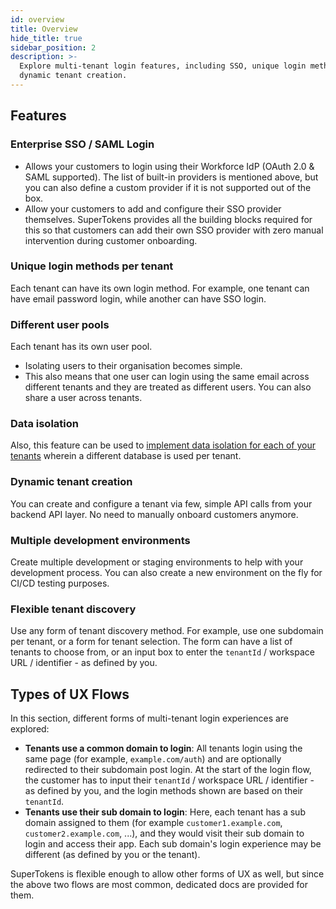 ```yaml
---
id: overview
title: Overview
hide_title: true
sidebar_position: 2
description: >-
  Explore multi-tenant login features, including SSO, unique login methods, and
  dynamic tenant creation.
---
```


## Features

### Enterprise SSO / SAML Login
- Allows your customers to login using their Workforce IdP (OAuth 2.0 & SAML supported). The list of built-in providers is mentioned above, but you can also define a custom provider if it is not supported out of the box.
- Allow your customers to add and configure their SSO provider themselves. SuperTokens provides all the building blocks required for this so that customers can add their own SSO provider with zero manual intervention during customer onboarding.

### Unique login methods per tenant
Each tenant can have its own login method. For example, one tenant can have email password login, while another can have SSO login.

### Different user pools
Each tenant has its own user pool.
- Isolating users to their organisation becomes simple.
- This also means that one user can login using the same email across different tenants and they are treated as different users. You can also share a user across tenants.

### Data isolation
Also, this feature can be used to [implement data isolation for each of your tenants](./new-tenant-config#providing-additional-configuration-per-tenant) wherein a different database is used per tenant.

### Dynamic tenant creation
You can create and configure a tenant via few, simple API calls from your backend API layer. No need to manually onboard customers anymore.

### Multiple development environments
Create multiple development or staging environments to help with your development process. You can also create a new environment on the fly for CI/CD testing purposes.

### Flexible tenant discovery
Use any form of tenant discovery method. For example, use one subdomain per tenant, or a form for tenant selection. The form can have a list of tenants to choose from, or an input box to enter the `tenantId` / workspace URL / identifier - as defined by you.

## Types of UX Flows

In this section, different forms of multi-tenant login experiences are explored:
- **Tenants use a common domain to login**: All tenants login using the same page (for example, `example.com/auth`) and are optionally redirected to their subdomain post login. At the start of the login flow, the customer has to input their `tenantId` / workspace URL / identifier - as defined by you, and the login methods shown are based on their `tenantId`.
- **Tenants use their sub domain to login**: Here, each tenant has a sub domain assigned to them (for example `customer1.example.com`, `customer2.example.com`, ...), and they would visit their sub domain to login and access their app. Each sub domain's login experience may be different (as defined by you or the tenant).

SuperTokens is flexible enough to allow other forms of UX as well, but since the above two flows are most common, dedicated docs are provided for them.

